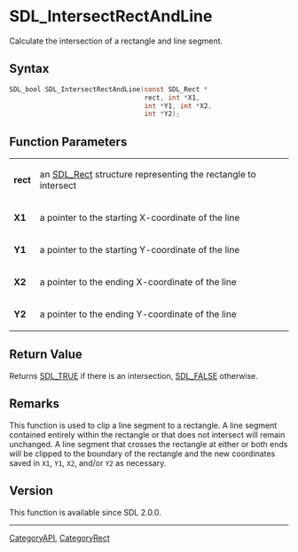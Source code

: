 = SDL_IntersectRectAndLine =

Calculate the intersection of a rectangle and line segment.

== Syntax ==

<syntaxhighlight lang='c'>
SDL_bool SDL_IntersectRectAndLine(const SDL_Rect *
                                  rect, int *X1,
                                  int *Y1, int *X2,
                                  int *Y2);
</syntaxhighlight>

== Function Parameters ==

{|
|'''rect'''
|an [[SDL_Rect]] structure representing the rectangle to intersect
|-
|'''X1'''
|a pointer to the starting X-coordinate of the line
|-
|'''Y1'''
|a pointer to the starting Y-coordinate of the line
|-
|'''X2'''
|a pointer to the ending X-coordinate of the line
|-
|'''Y2'''
|a pointer to the ending Y-coordinate of the line
|}

== Return Value ==

Returns [[SDL_TRUE]] if there is an intersection, [[SDL_FALSE]] otherwise.

== Remarks ==

This function is used to clip a line segment to a rectangle. A line segment
contained entirely within the rectangle or that does not intersect will
remain unchanged. A line segment that crosses the rectangle at either or
both ends will be clipped to the boundary of the rectangle and the new
coordinates saved in <code>X1</code>, <code>Y1</code>, <code>X2</code>,
and/or <code>Y2</code> as necessary.

== Version ==

This function is available since SDL 2.0.0.

----
[[CategoryAPI]], [[CategoryRect]]


